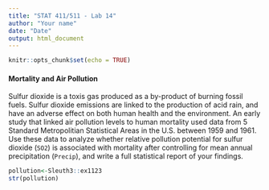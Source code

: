 ```yaml
---
title: "STAT 411/511 - Lab 14"
author: "Your name"
date: "Date"
output: html_document
---
```


```r
knitr::opts_chunk$set(echo = TRUE) 
```

#### Mortality and Air Pollution
Sulfur dioxide is a toxis gas produced as a by-product of burning fossil fuels.  Sulfur dioxide emissions are linked to the production of acid rain, and have an adverse effect on both human health and the environment. An early study that linked air pollution levels to human mortality used data from 5 Standard Metropolitian Statistical Areas in the U.S. between 1959 and 1961.  Use these data to analyze whether relative pollution potential for sulfur dioxide (`SO2`) is associated with mortality after controlling for mean annual precipitation (`Precip`), and write a full statistical report of your findings.


```r
pollution<-Sleuth3::ex1123
str(pollution)
```